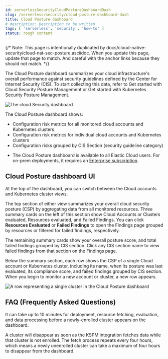 ```yaml
---
id: serverlessSecurityCloudPostureDashboardDash
slug: /serverless/security/cloud-posture-dashboard-dash
title: Cloud Posture dashboard
# description: Description to be written
tags: [ 'serverless', 'security', 'how-to' ]
status: rough content
---
```



<RoughContent />

<div id="cloud-posture-dashboard"></div>

{/* Note: This page is intentionally duplicated by docs/cloud-native-security/cloud-nat-sec-posture.asciidoc. When you update this page, update that page to match. And careful with the anchor links because they should not match. */}

The Cloud Posture dashboard summarizes your cloud infrastructure's overall performance against <DocLink id="serverlessSecurityBenchmarkRules">security guidelines</DocLink> defined by the Center for Internet Security (CIS). To start collecting this data, refer to <DocLink id="serverlessSecurityCspmGetStarted">Get started with Cloud Security Posture Management</DocLink> or <DocLink id="serverlessSecurityGetStartedWithKspm">Get started with Kubernetes Security Posture Management</DocLink>.

![The cloud Security dashboard](../images/cloud-posture-dashboard/-dashboards-cloud-sec-dashboard.png)

The Cloud Posture dashboard shows:

* Configuration risk metrics for all monitored cloud accounts and Kubernetes clusters
* Configuration risk metrics for individual cloud accounts and Kubernetes clusters
* Configuration risks grouped by CIS Section (security guideline category)

<DocCallOut title="Requirements">

* The Cloud Posture dashboard is available to all Elastic Cloud users. For on-prem deployments, it requires an [Enterprise subscription](https://www.elastic.co/pricing).

</DocCallOut>

<div id="cloud-posture-dashboard-UI"></div>

## Cloud Posture dashboard UI

At the top of the dashboard, you can switch between the Cloud accounts and Kubernetes cluster views.

The top section of either view summarizes your overall cloud security posture (CSP) by aggregating data from all monitored resources. Three summary cards on the left of this section show Cloud Accounts or Clusters evaluated, Resources evaluated, and Failed Findings. You can click **Resources Evaluated** or **Failed Findings** to open the <DocLink id="serverlessSecurityCspmFindingsPage">Findings page</DocLink> grouped by resources or filtered for failed findings, respectively.

The remaining summary cards show your overall posture score, and total failed findings grouped by CIS section. Click any CIS section name to view failed findings from that section on the <DocLink id="serverlessSecurityCspmFindingsPage">Findings page</DocLink>.

Below the summary section, each row shows the CSP of a single Cloud account or Kubernetes cluster, including its name, when its posture was last evaluated, its compliance score, and failed findings grouped by CIS section. When you begin to monitor a new account or cluster, a new row appears.

![A row representing a single cluster in the Cloud Posture dashboard](../images/cloud-posture-dashboard/-dashboards-cloud-sec-dashboard-individual-row.png)

<div id="cloud-posture-dashboard-faq"></div>

## FAQ (Frequently Asked Questions)

<DocAccordion buttonContent="When do newly-enrolled clusters appear on the dashboard?">

It can take up to 10 minutes for deployment, resource fetching, evaluation, and data processing before a newly-enrolled cluster appears on the dashboard.

</DocAccordion>

<DocAccordion buttonContent="When do unenrolled clusters disappear from the dashboard?">

A cluster will disappear as soon as the KSPM integration fetches data while that cluster is not enrolled. The fetch process repeats every four hours, which means a newly unenrolled cluster can take a maximum of four hours to disappear from the dashboard.

</DocAccordion>
